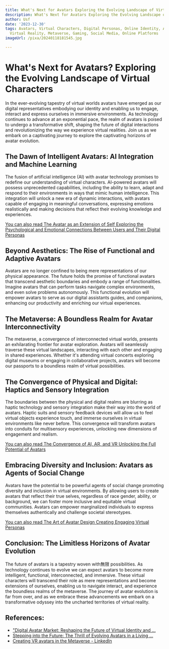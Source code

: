 ```yaml
---
title: What's Next for Avatars Exploring the Evolving Landscape of Virtual Characters
description: What's Next for Avatars Exploring the Evolving Landscape of Virtual Characters
author: Usf
date: '2023-12-30'
tags: Avatars, Virtual Characters, Digital Personas, Online Identity, Augmented Reality,
  Virtual Reality, Metaverse, Gaming, Social Media, Online Platforms
imageUrl: /pixa/20240118181545.jpg

---
```

# What's Next for Avatars? Exploring the Evolving Landscape of Virtual Characters

In the ever-evolving tapestry of virtual worlds avatars have emerged as our digital representatives embodying our identity and enabling us to engage, interact and express ourselves in immersive environments. As technology continues to advance at an exponential pace, the realm of avatars is poised to undergo a transformative shift, shaping the  future of digital interactions and revolutionizing the way  we experience virtual realities. Join us as  we embark on a captivating journey to explore the captivating  horizons of avatar evolution.

## The Dawn of Intelligent Avatars: AI Integration  and Machine Learning

The fusion of artificial intelligence  (AI) with avatar  technology promises to redefine our understanding of virtual characters. AI-powered avatars will possess unprecedented capabilities,  including the ability  to learn, adapt and respond  to their environments in ways that mimic human intelligence. This integration will unlock  a  new era  of  dynamic  interactions, with avatars capable of engaging in meaningful conversations, expressing emotions realistically and making decisions that reflect  their evolving knowledge and experiences.

[You can also  read The  Avatar as an Extension  of Self Exploring the Psychological and Emotional Connections Between Users  and Their Digital Personas](The%20Avatar%20as%20an%20Extension%20of%20Self%20Exploring%20the%20Psychological%20and%20Emotional%20Connections%20Between%20Users%20and%20Their%20Digital%20Personas)


## Beyond Aesthetics: The Rise of  Functional and Adaptive Avatars

Avatars are no longer confined to being mere representations of our physical appearance. The future holds the promise of functional avatars that  transcend aesthetic boundaries and embody  a range of functionalities.  Imagine avatars that can perform  tasks navigate complex environments, and  even solve problems autonomously. This functional evolution will empower  avatars to serve as our digital assistants guides, and companions, enhancing our productivity  and enriching our virtual experiences.

## The Metaverse: A Boundless Realm for Avatar Interconnectivity

The metaverse, a convergence of interconnected virtual worlds, presents an exhilarating frontier  for avatar exploration. Avatars will seamlessly traverse these virtual landscapes, interacting  with each other and engaging in shared experiences. Whether it's attending virtual concerts exploring digital museums or engaging in collaborative projects,  avatars will  become our passports to a boundless  realm of virtual possibilities.

## The  Convergence of Physical and Digital: Haptics and Sensory Integration

The boundaries between the physical and digital  realms are blurring as haptic technology and sensory integration make their  way into the world of avatars. Haptic suits and sensory feedback devices will allow us to feel virtual objects experience touch, and immerse ourselves in virtual  environments like never before. This convergence will transform avatars into conduits for multisensory experiences, unlocking  new dimensions of engagement and realism.

[You can also read The Convergence of AI,  AR, and VR Unlocking the Full Potential of Avatars](The%20Convergence%20of%20AI%2C%20AR%2C%20and%20VR%20Unlocking%20the%20Full%20Potential%20of%20Avatars)


## Embracing Diversity and Inclusion: Avatars  as Agents of Social Change

Avatars have the potential to be powerful agents  of social change promoting  diversity and inclusion in virtual environments. By allowing users to  create avatars that reflect their  true selves, regardless of race gender, ability, or background, we can  foster more inclusive and equitable virtual communities. Avatars  can empower marginalized individuals to express themselves authentically and challenge societal  stereotypes.

[You can also read The  Art  of Avatar Design Creating Engaging Virtual Personas](The%20Art%20of%20Avatar%20Design%20Creating%20Engaging%20Virtual%20Personas)


## Conclusion: The Limitless Horizons of Avatar Evolution

The future of avatars is a tapestry woven with無限 possibilities. As technology continues to evolve we can expect avatars to become  more intelligent, functional,  interconnected, and immersive.  These virtual characters will transcend their role as mere  representations and become extensions of ourselves, enabling us  to navigate interact, and experience  the boundless realms of the metaverse. The journey  of avatar evolution is far from  over, and  as we embrace these advancements we embark on a transformative odyssey into the uncharted territories of virtual reality.

## References:
- ["Digital Avatar Market: Reshaping the Future of Virtual Identity and ...](https://www.linkedin.com/pulse/digital-avatar-market-reshaping-future-virtual-identity-interaction)
- [Stepping into the Future: The Thrill of Evolving Avatars in a Living ...](https://synchroverse.medium.com/stepping-into-the-future-the-thrill-of-evolving-avatars-in-a-living-metaverse-c2210e360478?source=rss-------1)
- [Creating VR avatars in the Metaverse - LinkedIn](https://www.linkedin.com/pulse/creating-vr-avatars-metaverse-drew-brown-gsnvc)
